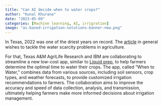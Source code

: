 ```yaml
---
title: "Can AI decide when to water crops?"
author: "Kunal Khurana"
date: "2023-05-09"
categories: [Machine learning, AI, irrigration]
image: "ai-based-irrigation-solutions-banner-new.png"
---
```


In Texas, 2022 was one of the driest years on record. The [article](https://agrilifetoday.tamu.edu/2023/04/25/texas-am-agrilife-research-ibm-streamline-when-to-water-app-and-sensors-for-producers/) in general wishes to tackle the water scarcity problems in agriculture. 

For that, Texas A&M AgriLife Research and IBM are collaborating to streamline a new low-cost app, similar to [Liquid prep](https://github.com/Liquid-Prep), to help farmers determine the optimal time to water their crops. The app, called "When to Water," combines data from various sources, including soil sensors, crop types, and weather forecasts, to provide customized irrigation recommendations to farmers. The collaboration aims to improve the accuracy and speed of data collection, analysis, and transmission, ultimately helping farmers make more informed decisions about irrigation management.